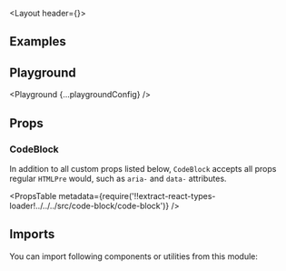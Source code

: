 


<Layout header={<PageHeader title='Code Block' underConstruction />}>

## Examples

<Example title="Sizes" path="code-block/sizes">
  <Sizes />
</Example>

<Example title="Inverted" path="code-block/inverted" darkPreview>
  <Inverted />
</Example>

## Playground

<Playground {...playgroundConfig} />

## Props

### CodeBlock

In addition to all custom props listed below, `CodeBlock` accepts all props regular `HTMLPre` would, such as `aria-` and `data-` attributes.

<PropsTable
  metadata={require('!!extract-react-types-loader!../../../src/code-block/code-block')}
/>

## Imports

You can import following components or utilities from this module:

<Imports module={CodeBlockExports} path="@datacamp/waffles/code-block" />

</Layout>
